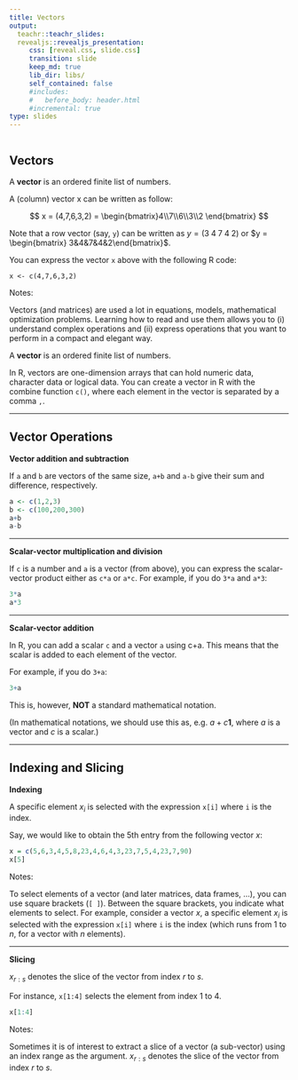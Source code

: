 ```yaml
---
title: Vectors
output:
  teachr::teachr_slides:
  revealjs::revealjs_presentation:
     css: [reveal.css, slide.css]
     transition: slide
     keep_md: true
     lib_dir: libs/
     self_contained: false
     #includes: 
     #   before_body: header.html
     #incremental: true
type: slides
---
```


```r
```

## Vectors

A **vector** is an ordered finite list of numbers.

A (column) vector x can be written as follow:

$$ x = (4,7,6,3,2) = \begin{bmatrix}4\\7\\6\\3\\2 \end{bmatrix} $$

Note that a row vector (say, `y`) can be written as
$y = (3\;4\;7\;4\;2)$ or $y = \begin{bmatrix} 3&4&7&4&2\end{bmatrix}$.

You can express the vector `x` above with the following R
code:

```
x <- c(4,7,6,3,2)
```

Notes:

Vectors (and matrices) are used a lot in equations, models, mathematical
optimization problems. Learning how to read and use them allows you to
(i) understand complex operations and (ii) express operations that you
want to perform in a compact and elegant way.

A **vector** is an ordered finite list of numbers.

In R, vectors are one-dimension arrays that can hold numeric data,
character data or logical data. You can create a vector in R with the
combine function `c()`, where each element in the vector is separated by
a comma `,`.

---

## Vector Operations

**Vector addition and subtraction** 

If `a` and `b` are vectors of the same size, `a+b` and `a-b` give their sum and difference, respectively.

```r
a <- c(1,2,3)
b <- c(100,200,300)
a+b
a-b
```

---

**Scalar-vector multiplication and division** 

If `c` is a number and `a` is a vector (from above), you can express the scalar-vector product either as `c*a` or `a*c`. For example, if you do `3*a` and `a*3`:

```r
3*a
a*3
```

---

**Scalar-vector addition** 

In R, you can add a scalar `c` and a vector `a` using c+a. This means that the scalar is added to each element of the vector. 

For example, if you do `3+a`:

```r
3+a
```

This is, however, **NOT** a standard mathematical notation.

(In mathematical notations, we should use this as, e.g. $a + c \mathbf{1}$, where $a$ is a vector and $c$ is a scalar.)

---

## Indexing and Slicing

**Indexing** 

A specific element $x_i$ is selected with the expression `x[i]` where `i` is the index. 

Say, we would like to obtain the 5th entry from the following vector $x$:
```r
x = c(5,6,3,4,5,8,23,4,6,4,3,23,7,5,4,23,7,90)
x[5]
```

Notes:

To select elements of a vector (and later matrices, data frames, ...), you can use square brackets (`[ ]`). Between the square brackets, you indicate what elements to select. For example, consider a vector $x$, a specific element $x_i$ is selected with the expression `x[i]` where `i` is the index (which runs from 1 to $n$, for a vector with $n$ elements). 

---

**Slicing** 


$x_{r:s}$ denotes the slice of the vector from index $r$ to $s$.

For instance, `x[1:4]` selects the element from index 1 to 4.

```r
x[1:4]
```


Notes:

Sometimes it is of interest to extract a slice of a vector (a sub-vector) using an index range as the argument. $x_{r:s}$ denotes the slice of the vector from index $r$ to $s$.
